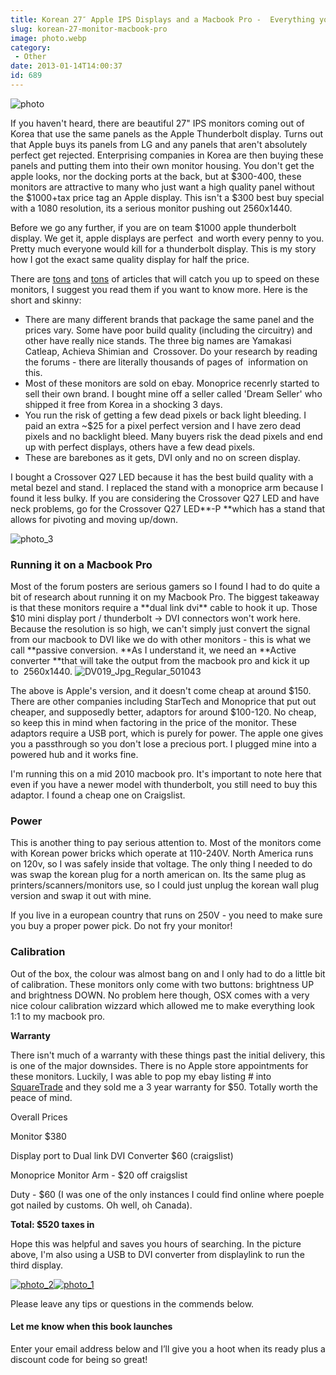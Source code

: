 ```yaml
---
title: Korean 27″ Apple IPS Displays and a Macbook Pro -  Everything you need to know
slug: korean-27-monitor-macbook-pro
image: photo.webp
category:
 - Other
date: 2013-01-14T14:00:37
id: 689
---
```


![photo](photo-650x487.webp)

If you haven't heard, there are beautiful 27" IPS monitors coming out of Korea that use the same panels as the Apple Thunderbolt display. Turns out that Apple buys its panels from LG and any panels that aren't absolutely perfect get rejected. Enterprising companies in Korea are then buying these panels and putting them into their own monitor housing. You don't get the apple looks, nor the docking ports at the back, but at $300-400, these monitors are attractive to many who just want a high quality panel without the $1000+tax price tag an Apple display. This isn't a $300 best buy special with a 1080 resolution, its a serious monitor pushing out 2560x1440.

Before we go any further, if you are on team $1000 apple thunderbolt display. We get it, apple displays are perfect  and worth every penny to you. Pretty much everyone would kill for a thunderbolt display. This is my story how I got the exact same quality display for half the price.

There are [tons](http://techreport.com/review/23291/those-27-inch-ips-displays-from-korea-are-for-real) and [tons](http://www.codinghorror.com/blog/2012/07/the-ips-lcd-revolution.html) of articles that will catch you up to speed on these monitors, I suggest you read them if you want to know more. Here is the short and skinny:

* There are many different brands that package the same panel and the prices vary. Some have poor build quality (including the circuitry) and other have really nice stands. The three big names are Yamakasi Catleap, Achieva Shimian and  Crossover. Do your research by reading the forums - there are literally thousands of pages of  information on this.
* Most of these monitors are sold on ebay. Monoprice recenrly started to sell their own brand. I bought mine off a seller called 'Dream Seller' who shipped it free from Korea in a shocking 3 days.
* You run the risk of getting a few dead pixels or back light bleeding. I paid an extra ~$25 for a pixel perfect version and I have zero dead pixels and no backlight bleed. Many buyers risk the dead pixels and end up with perfect displays, others have a few dead pixels.
* These are barebones as it gets, DVI only and no on screen display.

I bought a Crossover Q27 LED because it has the best build quality with a metal bezel and stand. I replaced the stand with a monoprice arm because I found it less bulky. If you are considering the Crossover Q27 LED and have neck problems, go for the Crossover Q27 LED\*\*-P \*\*which has a stand that allows for pivoting and moving up/down.

![photo_3](photo_3-650x487.webp)

### Running it on a Macbook Pro

Most of the forum posters are serious gamers so I found I had to do quite a bit of research about running it on my Macbook Pro. The biggest takeaway is that these monitors require a \*\*dual link dvi\*\* cable to hook it up. Those $10 mini display port / thunderbolt → DVI connectors won't work here. Because the resolution is so high, we can't simply just convert the signal from our macbook to DVI like we do with other monitors - this is what we call \*\*passive conversion. \*\*As I understand it, we need an \*\*Active converter \*\*that will take the output from the macbook pro and kick it up to  2560x1440. ![DV019_Jpg_Regular_501043](DV019_Jpg_Regular_501043.webp)

The above is Apple's version, and it doesn't come cheap at around $150. There are other companies including StarTech and Monoprice that put out cheaper, and supposedly better, adaptors for around $100-120. No cheap, so keep this in mind when factoring in the price of the monitor. These adaptors require a USB port, which is purely for power. The apple one gives you a passthrough so you don't lose a precious port. I plugged mine into a powered hub and it works fine.

I'm running this on a mid 2010 macbook pro. It's important to note here that even if you have a newer model with thunderbolt, you still need to buy this adaptor. I found a cheap one on Craigslist.

### Power

This is another thing to pay serious attention to. Most of the monitors come with Korean power bricks which operate at 110-240V. North America runs on 120v, so I was safely inside that voltage. The only thing I needed to do was swap the korean plug for a north american on. Its the same plug as printers/scanners/monitors use, so I could just unplug the korean wall plug version and swap it out with mine.

If you live in a european country that runs on 250V - you need to make sure you buy a proper power pick. Do not fry your monitor!

### Calibration

Out of the box, the colour was almost bang on and I only had to do a little bit of calibration. These monitors only come with two buttons: brightness UP and brightness DOWN. No problem here though, OSX comes with a very nice colour calibration wizzard which allowed me to make everything look 1:1 to my macbook pro.

**Warranty**

There isn't much of a warranty with these things past the initial delivery, this is one of the major downsides. There is no Apple store appointments for these monitors. Luckily, I was able to pop my ebay listing # into [SquareTrade](http://www.squaretrade.com/) and they sold me a 3 year warranty for $50. Totally worth the peace of mind.

Overall Prices

Monitor $380

Display port to Dual link DVI Converter $60 (craigslist)

Monoprice Monitor Arm - $20 off craigslist

Duty - $60 (I was one of the only instances I could find online where poeple got nailed by customs. Oh well, oh Canada).

**Total: $520 taxes in**

Hope this was helpful and saves you hours of searching. In the picture above, I'm also using a USB to DVI converter from displaylink to run the third display.

[![photo_2](photo_2-e1358189928992-650x866.webp)](https://wesbos.com/wp-content/uploads/2013/01/photo_2-e1358189928992.jpg)[![photo_1](photo_1-300x225.webp)](https://wesbos.com/wp-content/uploads/2013/01/photo_1.jpg)

  
Please leave any tips or questions in the commends below.

#### Let me know when this book launches

Enter your email address below and I’ll give you a hoot when its ready plus a discount code for being so great!